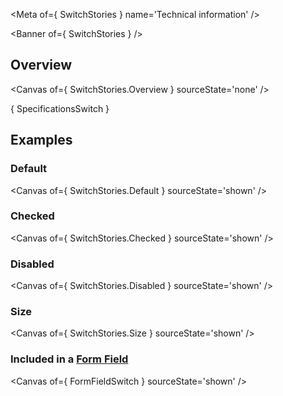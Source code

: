 
<Meta of={ SwitchStories } name='Technical information' />

<Banner of={ SwitchStories } />

## Overview

<Canvas of={ SwitchStories.Overview } sourceState='none' />

<Markdown>{ SpecificationsSwitch }</Markdown>

## Examples

### Default

<Canvas of={ SwitchStories.Default } sourceState='shown' />

### Checked
<Canvas of={ SwitchStories.Checked } sourceState='shown' />

### Disabled
<Canvas of={ SwitchStories.Disabled } sourceState='shown' />

### Size
<Canvas of={ SwitchStories.Size } sourceState='shown' />

### Included in a [**Form Field**](?path=/docs/ods-components-form-elements-form-field--technical-information)
<Canvas of={ FormFieldSwitch } sourceState='shown' />
